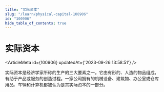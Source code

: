 ```yaml
---
title: "实际资本"
slug: "/learn/physical-capital-100906"
id: "100906"
hide_table_of_contents: true
---
```



# 实际资本

<ArticleMeta id={100906} updatedAt={'2023-09-26 13:58:51'} />
<div className='border-solid border-b border-t-0 my-4 border-[var(--ifm-color-gray-300)]' />

实际资本是经济学家所称的生产的三大要素之一。它由有形的、人造的物品组成，有助于产品或服务的创造过程。一家公司拥有的机械设备、建筑物、办公室或仓库用品、车辆和计算机都被认为是其实际资本的一部分。
